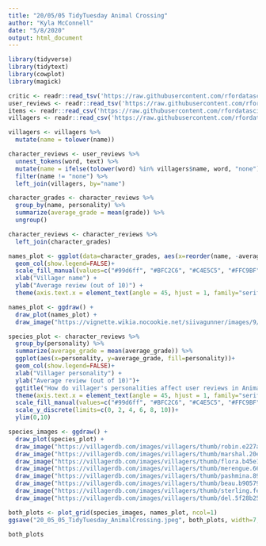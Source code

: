 ```yaml
---
title: "20/05/05 TidyTuesday Animal Crossing"
author: "Kyla McConnell"
date: "5/8/2020"
output: html_document
---
```


```r
library(tidyverse)
library(tidytext)
library(cowplot)
library(magick)

critic <- readr::read_tsv('https://raw.githubusercontent.com/rfordatascience/tidytuesday/master/data/2020/2020-05-05/critic.tsv')
user_reviews <- readr::read_tsv('https://raw.githubusercontent.com/rfordatascience/tidytuesday/master/data/2020/2020-05-05/user_reviews.tsv')
items <- readr::read_csv('https://raw.githubusercontent.com/rfordatascience/tidytuesday/master/data/2020/2020-05-05/items.csv')
villagers <- readr::read_csv('https://raw.githubusercontent.com/rfordatascience/tidytuesday/master/data/2020/2020-05-05/villagers.csv')
```

```r
villagers <- villagers %>% 
  mutate(name = tolower(name))

character_reviews <- user_reviews %>% 
  unnest_tokens(word, text) %>%
  mutate(name = ifelse(tolower(word) %in% villagers$name, word, "none")) %>% 
  filter(name != "none") %>% 
  left_join(villagers, by="name")
```

```r
character_grades <- character_reviews %>% 
  group_by(name, personality) %>% 
  summarize(average_grade = mean(grade)) %>% 
  ungroup()

character_reviews <- character_reviews %>% 
  left_join(character_grades)
```

```r
names_plot <- ggplot(data=character_grades, aes(x=reorder(name, -average_grade), y=average_grade, fill=personality)) +
  geom_col(show.legend=FALSE)+ 
  scale_fill_manual(values=c("#99d6ff", "#BFC2C6", "#C4E5C5", "#FFC9BF", "#95E3DF", "#F6F4CB", "#f7b26d", "#CAA199"))+
  xlab("Villager name") +
  ylab("Average review (out of 10)") +
  theme(axis.text.x = element_text(angle = 45, hjust = 1, family="serif"), panel.background=element_blank(), plot.title = element_text(family = "serif"), axis.text.y = element_text(family="serif"), axis.title=element_text(family="serif"))

names_plot <- ggdraw() +
  draw_plot(names_plot) +
  draw_image("https://vignette.wikia.nocookie.net/siivagunner/images/9/99/Animal_Crossing-_New_Horizons.jpg/revision/latest?cb=20190913005933", x=0.33, y=0.2, scale=.2)

```

```r
species_plot <- character_reviews %>% 
  group_by(personality) %>% 
  summarize(average_grade = mean(average_grade)) %>%
  ggplot(aes(x=personality, y=average_grade, fill=personality))+
  geom_col(show.legend=FALSE)+ 
  xlab("Villager personality") +
  ylab("Average review (out of 10)")+
  ggtitle("How do villager's personalities affect user reviews in Animal Crossing?")+
  theme(axis.text.x = element_text(angle = 45, hjust = 1, family="serif"), panel.background=element_blank(), plot.title = element_text(family = "serif", face="bold"), axis.text.y = element_text(family="serif"), axis.title=element_text(family="serif")) + 
  scale_fill_manual(values=c("#99d6ff", "#BFC2C6", "#C4E5C5", "#FFC9BF", "#95E3DF", "#F6F4CB", "#f7b26d", "#CAA199")) +
  scale_y_discrete(limits=c(0, 2, 4, 6, 8, 10))+
  ylim(0,10)

species_images <- ggdraw() +
  draw_plot(species_plot) +
  draw_image("https://villagerdb.com/images/villagers/thumb/robin.e227ada.png", x = 0.31, y = 0.15, scale = .2) +
  draw_image("https://villagerdb.com/images/villagers/thumb/marshal.20eb375.png", x = 0.2, y = -0.05, scale = .2)+
  draw_image("https://villagerdb.com/images/villagers/thumb/flora.b45e15f.png", x = 0.09, y = 0.07, scale = .2)+
  draw_image("https://villagerdb.com/images/villagers/thumb/merengue.6609ed1.png", x = -0.03, y = 0.12, scale = .2) +
  draw_image("https://villagerdb.com/images/villagers/thumb/pashmina.8916368.png", x = 0.41, y = 0.08, scale = .2) +
  draw_image("https://villagerdb.com/images/villagers/thumb/beau.b905798.png", x = -0.12, y = 0.15, scale = .2) +
  draw_image("https://villagerdb.com/images/villagers/thumb/sterling.fef732a.png", x = -0.24, y = 0, scale = .2) +
  draw_image("https://villagerdb.com/images/villagers/thumb/del.5f28b25.png", x = -0.36, y = 0.1, scale = .2) 
```


```r
both_plots <- plot_grid(species_images, names_plot, ncol=1)
ggsave("20_05_05_TidyTuesday_AnimalCrossing.jpeg", both_plots, width=7, height=7, units="in")

both_plots
```

